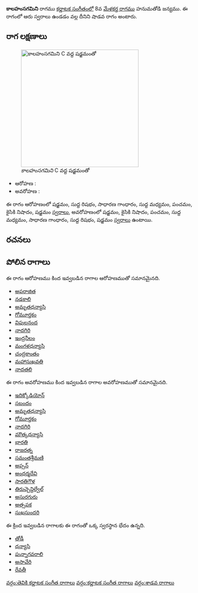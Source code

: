 {{Infobox ragam
	| name          	=  కాలహంసగమిని
	| synonym	    	= 
	| mela          	= 
	| chakra        	= 
	| janaka        	= 
	| type          	= శాడవ
	| arohanam      	= {{svaraC|S|R1|G2|M1|P|N2|S'}} 
	| avarohanam    	= {{svaraC|S'|N2|P|M1|G2|R1|S}}
	| jeeva         	=
	| chhaya        	=
	| nyasa         	=
	| vishesha      	= 
	| equivalent  		= 
}}
{{కర్ణాటక సంగీత రాగాలు}}
''' కాలహంసగమిని''' రాగము [[కర్ణాటక సంగీతం]]లో 8వ [[మేళకర్త రాగము]] హనుమతోడి జన్యము.  ఈ రాగంలో ఆరు స్వరాలు ఉండడం వల్ల దీనిని షాడవ రాగం అంటారు.


==రాగ లక్షణాలు==
[[Image:kalahamsagamini_kb2wiki.png|thumb|right|316px|'' కాలహంసగమిని'' C వద్ద షడ్జమంతో]]

* ఆరోహణ : {{svaraC|S|R1|G2|M1|P|N2|S'}} 
* అవరోహణ : {{svaraC|S'|N2|P|M1|G2|R1|S}}

ఈ రాగం ఆరోహణంలో షడ్జమం, సుద్ద  రిషభం, సాధారణ  గాంధారం, సుద్ద మధ్యమం, పంచమం, కైసికి నిషాదం, షడ్జమం [[స్వరాలు]], అవరోహణంలో షడ్జమం, కైసికి నిషాదం, పంచమం, సుద్ద మధ్యమం, సాధారణ  గాంధారం, సుద్ద  రిషభం, షడ్జమం [[స్వరాలు]] ఉంటాయి.

==రచనలు==



==పోలిన రాగాలు==
ఈ రాగం ఆరోహణము కింద ఇవ్వబడిన రాగాల ఆరోహణముతో సమానమైనది.
* [[అపరాజిత]]
* [[నడకాలి]]
* [[ అమృతధన్యాసి]]
* [[ గోమూర్తకం]]
* [[విపులనంద]]
* [[నాదగిరి]]
* [[ఇంద్రనీలం]]
* [[మంగళధన్యాసి]]
* [[చంద్రకాంతం]]
* [[మహాసుఖవతి]]
* [[నాదతలి]]

ఈ రాగం అవరోహణము కింద ఇవ్వబడిన రాగాల అవరోహణముతో సమానమైనది.
* [[ఇదిక్కోడియోన్]]
* [[సబందం]]
* [[ అమృతధన్యాసి]]
* [[ గోమూర్తకం]]
* [[నాదగిరి]]
* [[మౌత్కధన్యాసి]]
* [[భారతి]]
* [[రాజరత్న]]
* [[సమంతశ్రీమణి]]
* [[అప్సన్]]
* [[అంధర్మదేవి]]
* [[సారతిగౌళ]]
* [[తిరుచ్చెన్దిల్వేల్]]
* [[అసురగురు]]
* [[అత్సపక]]
* [[సుఖసుందరి]]

ఈ క్రింద ఇవ్వబడిన రాగాలకు ఈ రాగంతో ఒక్క స్వరస్థాన భేదం ఉన్నది.
* [[తోడీ]]
* [[ధన్యాసి]]
* [[పున్నాగవరాలి]]
* [[ అసావేరి]]
* [[రేవతీ]]



[[వర్గం:తెవికి కర్ణాటక సంగీత రాగాలు]]
[[వర్గం:కర్ణాటక సంగీత రాగాలు]]
[[వర్గం:శాడవ రాగాలు]]